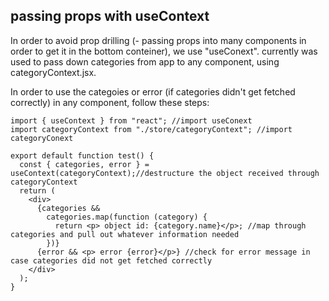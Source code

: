 ## passing props with useContext

In order to avoid prop drilling (- passing props into many components in order to get it in the bottom conteiner), we use "useConext".
currently was used to pass down categories from app to any component, using categoryContext.jsx.

In order to use the categoies or error (if categories didn't get fetched correctly) in any component, follow these steps:

```
import { useContext } from "react"; //import useConext
import categoryContext from "./store/categoryContext"; //import categoryConext

export default function test() {
  const { categories, error } = useContext(categoryContext);//destructure the object received through categoryContext
  return (
    <div>
      {categories &&
        categories.map(function (category) {
          return <p> object id: {category.name}</p>; //map through categories and pull out whatever information needed
        })}
      {error && <p> error {error}</p>} //check for error message in case categories did not get fetched correctly
    </div>
  );
}
```
